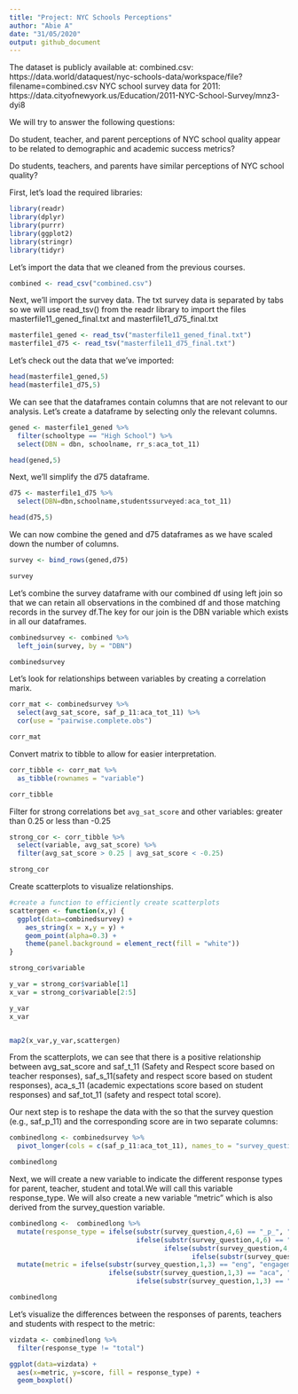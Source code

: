 ```yaml
---
title: "Project: NYC Schools Perceptions"
author: "Abie A"
date: "31/05/2020"
output: github_document
---
```

The dataset is publicly available at:
combined.csv: https://data.world/dataquest/nyc-schools-data/workspace/file?filename=combined.csv
NYC school survey data for 2011: https://data.cityofnewyork.us/Education/2011-NYC-School-Survey/mnz3-dyi8

We will try to answer the following questions:

Do student, teacher, and parent perceptions of NYC school quality appear to be related to demographic and academic success metrics?

Do students, teachers, and parents have similar perceptions of NYC school quality?


First, let's load the required libraries:

```r
library(readr)
library(dplyr)
library(purrr)
library(ggplot2)
library(stringr)
library(tidyr)

```

Let's import the data that we cleaned from the previous courses.

```r
combined <- read_csv("combined.csv")

```

Next, we'll import the survey data. The txt survey data is separated by tabs so we will use read_tsv() from the readr library to import the files masterfile11_gened_final.txt and masterfile11_d75_final.txt

```r
masterfile1_gened <- read_tsv("masterfile11_gened_final.txt")
masterfile1_d75 <- read_tsv("masterfile11_d75_final.txt")
```


Let's check out the data that we've imported:


```r
head(masterfile1_gened,5)
head(masterfile1_d75,5)
```

We can see that the dataframes contain columns that are not relevant to our analysis. Let's create a dataframe by selecting only the relevant columns.


```r
gened <- masterfile1_gened %>%
  filter(schooltype == "High School") %>%
  select(DBN = dbn, schoolname, rr_s:aca_tot_11)

head(gened,5)
```

Next, we'll simplify the d75 dataframe.

```r
d75 <- masterfile1_d75 %>%
  select(DBN=dbn,schoolname,studentssurveyed:aca_tot_11)

head(d75,5)
```

We can now combine the gened and d75 dataframes as we have scaled down the number of columns.

```r
survey <- bind_rows(gened,d75)

survey
```


Let's combine the survey dataframe with our combined df using left join so that we can retain all observations in the combined df and those matching records in the survey df.The key for our join is the DBN variable which exists in all our dataframes.


```r

combinedsurvey <- combined %>%
  left_join(survey, by = "DBN")

combinedsurvey
```


Let's look for relationships between variables by creating a correlation marix.

```r
corr_mat <- combinedsurvey %>%    
  select(avg_sat_score, saf_p_11:aca_tot_11) %>%
  cor(use = "pairwise.complete.obs")

corr_mat
```

Convert matrix to tibble to allow for easier interpretation.

```r
corr_tibble <- corr_mat %>%
  as_tibble(rownames = "variable")

corr_tibble
```


Filter for strong correlations bet `avg_sat_score` and other variables: greater than 0.25 or less than -0.25 

```r
strong_cor <- corr_tibble %>%
  select(variable, avg_sat_score) %>%
  filter(avg_sat_score > 0.25 | avg_sat_score < -0.25)

strong_cor
```

Create scatterplots to visualize relationships.

```r
#create a function to efficiently create scatterplots
scattergen <- function(x,y) {
  ggplot(data=combinedsurvey) +
    aes_string(x = x,y = y) +
    geom_point(alpha=0.3) +
    theme(panel.background = element_rect(fill = "white"))
}

strong_cor$variable

y_var = strong_cor$variable[1]
x_var = strong_cor$variable[2:5]

y_var
x_var


map2(x_var,y_var,scattergen)


```


From the scatterplots, we can see that there is a positive relationship between avg_sat_score and saf_t_11 (Safety and Respect score based on teacher responses), saf_s_11(safety and respect score based on student responses), aca_s_11 (academic expectations score based on student responses) and saf_tot_11 (safety and respect total score).


Our next step is to reshape the data with the so that the survey question (e.g., saf_p_11) and the corresponding score are in two separate columns:

```r
combinedlong <- combinedsurvey %>%
  pivot_longer(cols = c(saf_p_11:aca_tot_11), names_to = "survey_question", values_to = "score" )

combinedlong
```

Next, we will create a new variable to indicate the different response types for parent, teacher, student and total.We will call this variable response_type. We will also create a new variable "metric" which is also derived from the survey_question variable.

```r

combinedlong <-  combinedlong %>%
  mutate(response_type = ifelse(substr(survey_question,4,6) == "_p_", "parent",
                                ifelse(substr(survey_question,4,6) == "_s_", "student",
                                       ifelse(substr(survey_question,4,6) == "_t_", "teacher",
                                              ifelse(substr(survey_question,4,6) == "_to","total", "NA"))))) %>%
  mutate(metric = ifelse(substr(survey_question,1,3) == "eng", "engagement",
                         ifelse(substr(survey_question,1,3) == "aca", "academic",
                                ifelse(substr(survey_question,1,3) == "saf", "safety", "communication"))))

combinedlong
```

Let's visualize the differences between the responses of parents, teachers and students with respect to the metric:

```r
vizdata <- combinedlong %>%
  filter(response_type != "total")

ggplot(data=vizdata) +
  aes(x=metric, y=score, fill = response_type) +
  geom_boxplot()
```

